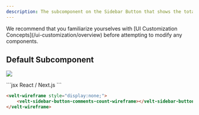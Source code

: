 ```yaml
---
description: The subcomponent on the Sidebar Button that shows the total 
---
```


<Note>
We recommend that you familiarize yourselves with [UI Customization Concepts](/ui-customization/overview) before attempting to modify any components.
</Note>


## Default Subcomponent

![](/images/customization/sidebar-button-count.png)

<RequestExample>
```jsx React / Next.js
<VeltWireframe>
    <VeltSidebarButtonWireframe.CommentsCount />
</VeltWireframe>
```

```HTML HTML
<velt-wireframe style="display:none;">
    <velt-sidebar-button-comments-count-wireframe></velt-sidebar-button-comments-count-wireframe>
</velt-wireframe>
```

</RequestExample>


